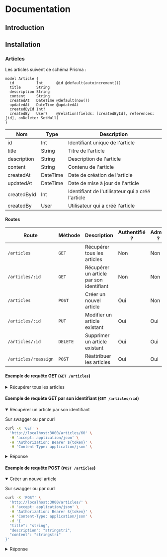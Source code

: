 # Documentation

## Introduction

## Installation

### Articles

Les articles suivent ce schéma Prisma :

```prisma
model Article {
  id          Int      @id @default(autoincrement())
  title       String
  description String
  content     String
  createdAt   DateTime @default(now())
  updatedAt   DateTime @updatedAt
  createdById Int?
  createdBy   User?    @relation(fields: [createdById], references: [id], onDelete: SetNull)
}
```

| Nom         | Type     | Description                                       |
| ----------- | -------- | ------------------------------------------------- |
| id          | Int      | Identifiant unique de l'article                   |
| title       | String   | Titre de l'article                                |
| description | String   | Description de l'article                          |
| content     | String   | Contenu de l'article                              |
| createdAt   | DateTime | Date de création de l'article                     |
| updatedAt   | DateTime | Date de mise à jour de l'article                  |
| createdById | Int      | Identifiant de l'utilisateur qui a créé l'article |
| createdBy   | User     | Utilisateur qui a créé l'article                  |

#### Routes

| Route                | Méthode  | Description                              | Authentifié ? | Admin ? |
| -------------------- | -------- | ---------------------------------------- | ------------- | ------- |
| `/articles`          | `GET`    | Récupérer tous les articles              | Non           | Non     |
| `/articles/:id`      | `GET`    | Récupérer un article par son identifiant | Non           | Non     |
| `/articles`          | `POST`   | Créer un nouvel article                  | Oui           | Non     |
| `/articles/:id`      | `PUT`    | Modifier un article existant             | Oui           | Oui     |
| `/articles/:id`      | `DELETE` | Supprimer un article existant            | Oui           | Oui     |
| `/articles/reassign` | `POST`   | Réattribuer les articles                 | Oui           | Oui     |

#### Exemple de requête GET (`GET /articles`)
<details>
<summary>Récupérer tous les articles</summary>

Sur swagger ou par curl
```bash
curl -X 'GET' \
  'http://localhost:3000/articles/' \
  -H 'accept: application/json' \
  -H 'Authorization: Bearer ${token}' \
  -H 'Content-Type: application/json' \
  -d '{
  "title": "string",
  "description": "stringstri",
  "content": "stringstri"
}'

<details>
<summary>Réponse</summary>

Partons du principe que vous avez 2 articles dans votre base de données.

```json
{
  "status": "success",
  "message": {
    "state": "Ressources trouvées.",
    "details": "Articles récupérés avec succès"
  },
  "total": 2,
  "page": 1,
  "limit": 10,
  "data": [
    {
      "id": 60,
      "title": "Titre de l'article",
      "description": "Description de l'article",
      "content": "Contenu de l'article",
      "createdAt": "2025-02-10T23:47:22.533Z",
      "updatedAt": "2025-02-11T20:24:36.498Z",
      "createdById": 44,
      "createdBy": {
        "id": 44,
        "name": "John Doe",
        "email": "johndoe@example.com"
      }
    },
    {
      "id": 59,
      "title": "Titre de l'article",
      "description": "Description de l'article",
      "content": "Contenu de l'article",
      "createdAt": "2025-02-10T23:47:22.336Z",
      "updatedAt": "2025-02-11T20:24:36.498Z",
      "createdById": 44,
      "createdBy": {
        "id": 44,
        "name": "John Doe",
        "email": "johndoe@example.com"
      }
    },
   

  ]
}
```
</details>
</details>

#### Exemple de requête GET par son identifiant (`GET /articles/:id`)
<details open>
<summary>Récupérer un article par son identifiant</summary>

Sur swagger ou par curl
```bash
curl -X 'GET' \
  'http://localhost:3000/articles/60' \
  -H 'accept: application/json' \
  -H 'Authorization: Bearer ${token}' \
  -H 'Content-Type: application/json' \
```

<details>

<summary>Réponse</summary>

```json
{
  "status": "success",
  "message": {
    "state": "Ressource trouvée.",
    "details": "Article récupéré avec succès"
  },
  "data": {
    "id": 60,
    "title": "Titre de l'article",
    "description": "Description de l'article",
    "content": "Contenu de l'article",
    "createdAt": "2025-02-10T23:47:22.533Z",
    "updatedAt": "2025-02-11T20:24:36.498Z",
    "createdById": 44,
    "createdBy": {
      "id": 44,
      "name": "John Doe",
      "email": "johndoe@example.com"
    }
  }
}

```
</details>
</details>

#### Exemple de requête POST (`POST /articles`)
<details open>
<summary>Créer un nouvel article</summary>

Sur swagger ou par curl
```bash
curl -X 'POST' \
  'http://localhost:3000/articles/' \
  -H 'accept: application/json' \
  -H 'Authorization: Bearer ${token}' \
  -H 'Content-Type: application/json' \
  -d '{
  "title": "string",
  "description": "stringstri",
  "content": "stringstri"
}'
```

<details>
<summary>Réponse</summary>

```json
{
  "status": "success",
  "message": {
    "state": "Ressource créée.",
    "details": "Article créé avec succès"
  },
  "data": {
    "id": 64,
    "title": "string",
    "description": "stringstri",
    "content": "stringstri",
    "createdAt": "2025-02-12T18:17:15.880Z",
    "updatedAt": "2025-02-12T18:17:15.880Z",
    "createdById": 46
  }
}

</details>
</details>

#### Exemple de requête PUT (`PUT /articles/:id`)
<details open>
<summary>Modifier un article existant</summary>

Sur swagger ou par curl

```bash
curl -X 'PUT' \
  'http://localhost:3000/articles/64' \
  -H 'accept: application/json' \
  -H 'Authorization: Bearer ${token}' \
  -H 'Content-Type: application/json' \
  -d '{
  "title": "Une modification du titre",
  "description": "inchangée",
  "content": "Du cccontenu"
}'
```

<details>
<summary>Réponse</summary>

```json
{
  "status": "success",
  "message": "Article avec l'ID 64 modifié avec succès.",
  "data": {
    "id": 64,
    "title": "Une modification du titre",
    "description": "inchangée",
    "content": "Du cccontenu",
    "createdAt": "2025-02-12T18:17:15.880Z",
    "updatedAt": "2025-02-12T18:20:22.438Z",
    "createdById": 46
  }
}

</details>
</details>

#### Exemple de requête DELETE (`DELETE /articles/:id`)
<details open>
<summary>Supprimer un article existant</summary>

